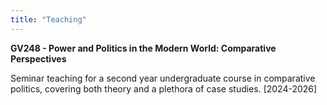 ```yaml
---
title: "Teaching"
---
```


**GV248 - Power and Politics in the Modern World: Comparative Perspectives**

Seminar teaching for a second year undergraduate course in comparative politics, covering both theory and a plethora of case studies. \[2024-2026\]

